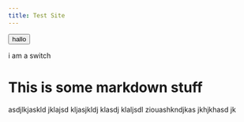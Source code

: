 ```yaml
---
title: Test Site
---
```


<Button variant="primary">hallo</Button>

<Switch>i am a switch</Switch>

# This is some markdown stuff

asdjlkjaskld jklajsd kljasjkldj klasdj klaljsdl ziouashkndjkas jkhjkhasd jk

